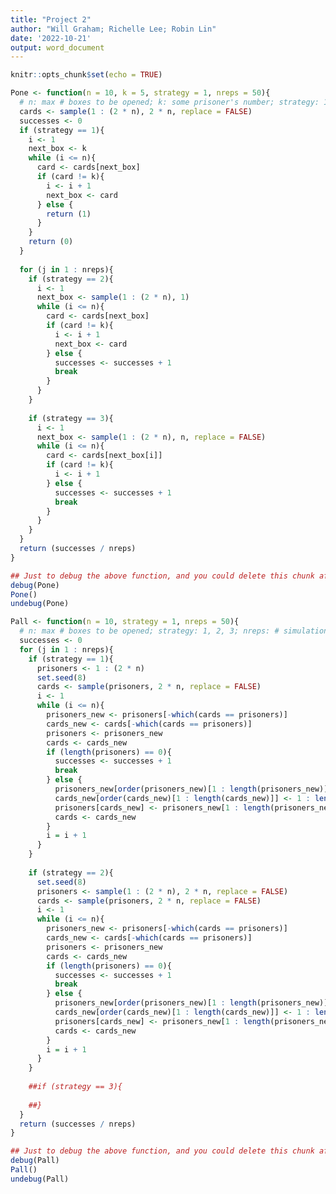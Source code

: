 ```yaml
---
title: "Project 2"
author: "Will Graham; Richelle Lee; Robin Lin"
date: '2022-10-21'
output: word_document
---
```


```r
knitr::opts_chunk$set(echo = TRUE)
```

```r
Pone <- function(n = 10, k = 5, strategy = 1, nreps = 50){
  # n: max # boxes to be opened; k: some prisoner's number; strategy: 1, 2, 3; nreps: # simulations.
  cards <- sample(1 : (2 * n), 2 * n, replace = FALSE)
  successes <- 0
  if (strategy == 1){
    i <- 1
    next_box <- k
    while (i <= n){
      card <- cards[next_box]
      if (card != k){
        i <- i + 1
        next_box <- card
      } else {
        return (1)
      } 
    } 
    return (0)
  }
  
  for (j in 1 : nreps){
    if (strategy == 2){
      i <- 1
      next_box <- sample(1 : (2 * n), 1)
      while (i <= n){
        card <- cards[next_box]
        if (card != k){
          i <- i + 1
          next_box <- card
        } else {
          successes <- successes + 1
          break
        } 
      } 
    }
    
    if (strategy == 3){
      i <- 1
      next_box <- sample(1 : (2 * n), n, replace = FALSE)
      while (i <= n){
        card <- cards[next_box[i]]
        if (card != k){
          i <- i + 1
        } else {
          successes <- successes + 1
          break
        } 
      } 
    }
  }
  return (successes / nreps)
}
```

```r
## Just to debug the above function, and you could delete this chunk afterwards.
debug(Pone)
Pone()
undebug(Pone)
```

```r
Pall <- function(n = 10, strategy = 1, nreps = 50){
  # n: max # boxes to be opened; strategy: 1, 2, 3; nreps: # simulations.
  successes <- 0
  for (j in 1 : nreps){
    if (strategy == 1){
      prisoners <- 1 : (2 * n)
      set.seed(8)
      cards <- sample(prisoners, 2 * n, replace = FALSE)
      i <- 1
      while (i <= n){
        prisoners_new <- prisoners[-which(cards == prisoners)]
        cards_new <- cards[-which(cards == prisoners)]
        prisoners <- prisoners_new
        cards <- cards_new
        if (length(prisoners) == 0){
          successes <- successes + 1
          break
        } else {
          prisoners_new[order(prisoners_new)[1 : length(prisoners_new)]] <- 1 : length(prisoners_new)
          cards_new[order(cards_new)[1 : length(cards_new)]] <- 1 : length(cards_new)
          prisoners[cards_new] <- prisoners_new[1 : length(prisoners_new)]
          cards <- cards_new
        }
        i = i + 1
      }
    }
    
    if (strategy == 2){
      set.seed(8)
      prisoners <- sample(1 : (2 * n), 2 * n, replace = FALSE)
      cards <- sample(prisoners, 2 * n, replace = FALSE)
      i <- 1
      while (i <= n){
        prisoners_new <- prisoners[-which(cards == prisoners)]
        cards_new <- cards[-which(cards == prisoners)]
        prisoners <- prisoners_new
        cards <- cards_new
        if (length(prisoners) == 0){
          successes <- successes + 1
          break
        } else {
          prisoners_new[order(prisoners_new)[1 : length(prisoners_new)]] <- 1 : length(prisoners_new)
          cards_new[order(cards_new)[1 : length(cards_new)]] <- 1 : length(cards_new)
          prisoners[cards_new] <- prisoners_new[1 : length(prisoners_new)]
          cards <- cards_new
        }
        i = i + 1
      }
    }
    
    ##if (strategy == 3){
      
    ##}
  }
  return (successes / nreps)
}
```

```r
## Just to debug the above function, and you could delete this chunk afterwards.
debug(Pall)
Pall()
undebug(Pall)
```
